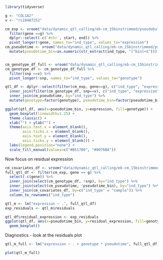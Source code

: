 ```r
library(tidyverse)
```

```r
g <- "COL1A2"
v <- "rs10487252"

cm_exp <- vroom("data/dynamic_qtl_calling/eb-cm_15binstrimmed/pseudobulk_tmm/expression.bed.gz") %>%
  filter(gene ==g) %>%
  dplyr::select(-c(`#chr`, start, end)) %>%
  pivot_longer(!gene, names_to="ind_type", values_to="expression")
cm_pseudotime <- vroom("data/dynamic_qtl_calling/eb-cm_15binstrimmed/pseudobulk_tmm/pseudotime.tsv") %>%
  mutate(pseudotime_bin=as.numeric(str_extract(ind_type, "[^bin]+$")))


cm_genotype_df_full <- vroom("data/dynamic_qtl_calling/eb-cm_15binstrimmed/pseudobulk_tmm/nipals/10clpcs/genotype_df.tsv") 
cm_genotype_df <- cm_genotype_df_full %>% 
  filter(snp ==v) %>%
  pivot_longer(!snp, names_to="ind_type", values_to="genotype")

qtl_df <- dplyr::select(filter(cm_exp, gene==g), c("ind_type", "expression")) %>%
  inner_join(filter(cm_genotype_df, snp==v), c("ind_type", "expression"), by="ind_type") %>%
  inner_join(cm_pseudotime, by="ind_type") %>%
  mutate(genotype=factor(genotype), pseudotime_bin=factor(pseudotime_bin)) 

ggplot(qtl_df, aes(x=pseudotime_bin, y=expression, fill=genotype)) +
  geom_boxplot(linewidth=1.25) +
  theme_classic() +
  xlab("") + ylab("") +
  theme(axis.text.x = element_blank(), 
        axis.ticks.x = element_blank(),
        axis.text.y = element_blank(),
        axis.ticks.y = element_blank()) +
  labs(legend.position="none") +
  scale_fill_manual(values=c("#B51700", "#0076BA"))
```


Now focus on residual expression
```r
cm_covariates_df <- vroom("data/dynamic_qtl_calling/eb-cm_15binstrimmed/pseudobulk_tmm/nipals/10clpcs/covariate_df.tsv")
full_qtl_df <- filter(cm_exp, gene == g) %>%
  select(-c(gene)) %>%
  inner_join(select(cm_genotype_df, !snp), by="ind_type") %>% 
  inner_join(select(cm_pseudotime, !pseudotime_bin), by="ind_type") %>%
  inner_join(cm_covariates_df, by=c("ind_type" = "sample")) %>%
  column_to_rownames("ind_type")
```

```r
qtl_m <- lm("expression ~ .", full_qtl_df)
exp_residuals <- qtl_m$residuals

qtl_df$residual_expression <- exp_residuals
ggplot(qtl_df, aes(x=pseudotime_bin, y=residual_expression, fill=genotype)) +
  geom_boxplot()
```

Diagnostics - look at the residuals plot
```r
qtl_m_full <- lm("expression ~ . + genotype * pseudotime", full_qtl_df)

plot(qtl_m_full)
```

